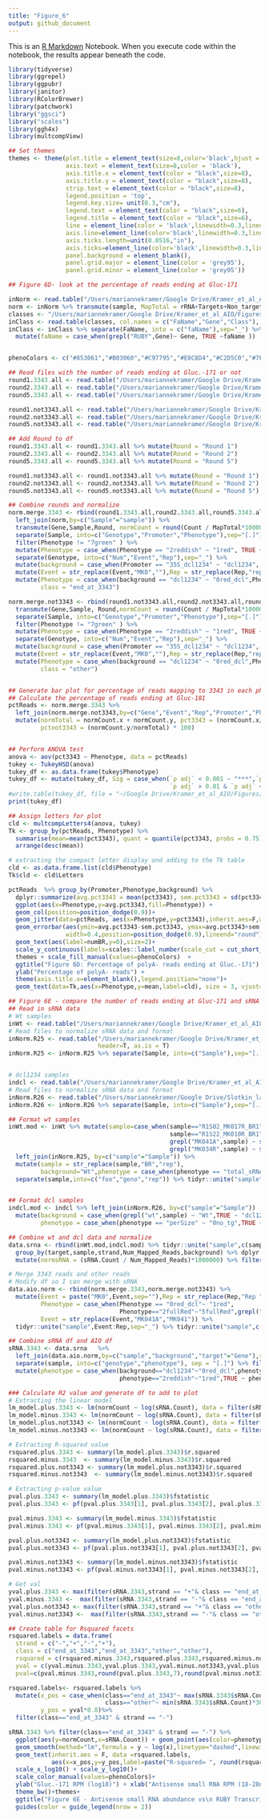 ```yaml
---
title: "Figure_6"
output: github_document
---
```


This is an [R Markdown](http://rmarkdown.rstudio.com) Notebook. When you execute code within the notebook, the results appear beneath the code. 


```r
library(tidyverse)
library(ggrepel)
library(ggpubr)
library(janitor)
library(RColorBrewer)
library(patchwork)
library("ggsci")
library("scales")
library(ggh4x)
library(multcompView)

```

```r
## Set themes
themes <- theme(plot.title = element_text(size=8,color='black',hjust = 0.5),
                axis.text = element_text(size=8,color = 'black'),
                axis.title.x = element_text(color = "black",size=8),
                axis.title.y = element_text(color = "black",size=8),
                strip.text = element_text(color = "black",size=8),
                legend.position = 'top',
                legend.key.size= unit(0.3,"cm"),
                legend.text = element_text(color = "black",size=6),
                legend.title = element_text(color = "black",size=6),
                line = element_line(color = 'black',linewidth=0.3,lineend="round"),
                axis.line=element_line(color='black',linewidth=0.3,lineend="round"),
                axis.ticks.length=unit(0.0516,"in"),
                axis.ticks=element_line(color='black',linewidth=0.3,lineend="round"),
                panel.background = element_blank(),
                panel.grid.major = element_line(color = 'grey95'),
                panel.grid.minor = element_line(color = 'grey95'))
```

```r
## Figure 6D- look at the percentage of reads ending at Gluc-171

inNorm <- read.table("/Users/mariannekramer/Google Drive/Kramer_et_al_AIO/Figures/ruby_aio_read_Count/number_reads_mapped.ruby_rounds1235.txt",header = TRUE)
norm <- inNorm %>% transmute(sample, MapTotal = rRNA+Targets+Non_targets)
classes <- "/Users/mariannekramer/Google Drive/Kramer_et_al_AIO/Figures/ruby_aio_read_Count/At_array.v2.Arabidopsis_thaliana.TAIR10.56.Araport11_transposable_element.current.targetChr.construct.transgenes.targets_class.txt"
inClass <- read.table(classes, col.names = c("FaName","Gene","Class"), as.is = T)
inClass <- inClass %>% separate(FaName, into = c("faName"),sep="_") %>% 
  mutate(faName = case_when(grepl("RUBY",Gene)~ Gene, TRUE ~faName ))


phenoColors <- c("#853061","#B03060","#C97795","#E8C8D4","#C2D5C0","#7FA779","#006400")

## Read files with the number of reads ending at Gluc.-171 or not
round1.3343.all <- read.table("/Users/mariannekramer/Google Drive/Kramer_et_al_AIO/Figures/ruby_aio_read_Count/end_at_3343/all.non_pA.filtered.rRNA_free.mapped_to_targets.RUBY_end_at_3343.counts.ruby_round1.final.txt", col.names=c("Count","Gene","Sample"), as.is = T)
round2.3343.all <- read.table("/Users/mariannekramer/Google Drive/Kramer_et_al_AIO/Figures/ruby_aio_read_Count/end_at_3343/all.non_pA.filtered.rRNA_free.mapped_to_targets.RUBY_end_at_3343.counts.ruby_round2.final.txt", col.names=c("Count","Gene","Sample"), as.is = T)
round5.3343.all <- read.table("/Users/mariannekramer/Google Drive/Kramer_et_al_AIO/Figures/ruby_aio_read_Count/end_at_3343/all.non_pA.filtered.rRNA_free.mapped_to_targets.RUBY_end_at_3343.counts.ruby_round5.final.txt", col.names=c("Count","Gene","Sample"), as.is = T)

round1.not3343.all <- read.table("/Users/mariannekramer/Google Drive/Kramer_et_al_AIO/Figures/ruby_aio_read_Count/end_at_3343/all.non_pA.filtered.rRNA_free.mapped_to_targets.RUBY_not_end_at_3343.counts.ruby_round1.final.txt", col.names=c("Count","Gene","Sample"), as.is = T)
round2.not3343.all <- read.table("/Users/mariannekramer/Google Drive/Kramer_et_al_AIO/Figures/ruby_aio_read_Count/end_at_3343/all.non_pA.filtered.rRNA_free.mapped_to_targets.RUBY_not_end_at_3343.counts.ruby_round2.final.txt", col.names=c("Count","Gene","Sample"), as.is = T)
round5.not3343.all <- read.table("/Users/mariannekramer/Google Drive/Kramer_et_al_AIO/Figures/ruby_aio_read_Count/end_at_3343/all.non_pA.filtered.rRNA_free.mapped_to_targets.RUBY_not_end_at_3343.counts.ruby_round5.final.txt", col.names=c("Count","Gene","Sample"), as.is = T)

## Add Round to df
round1.3343.all <- round1.3343.all %>% mutate(Round = "Round 1")
round2.3343.all <- round2.3343.all %>% mutate(Round = "Round 2")
round5.3343.all <- round5.3343.all %>% mutate(Round = "Round 5")

round1.not3343.all <- round1.not3343.all %>% mutate(Round = "Round 1")
round2.not3343.all <- round2.not3343.all %>% mutate(Round = "Round 2")
round5.not3343.all <- round5.not3343.all %>% mutate(Round = "Round 5")

## Combine rounds and normalize 
norm.merge.3343 <- rbind(round1.3343.all,round2.3343.all,round5.3343.all)  %>% 
  left_join(norm,by=c("Sample"="sample")) %>%
  transmute(Gene,Sample,Round, normCount = round(Count / MapTotal*1000000,2)) %>%
  separate(Sample, into=c("Genotype","Promoter","Phenotype"),sep="[.]") %>% 
  filter(Phenotype != "7green" ) %>% 
  mutate(Phenotype = case_when(Phenotype == "2reddish" ~ "1red", TRUE ~ Phenotype)) %>%
  separate(Genotype, into=c("Num","Event","Rep"),sep="_") %>% 
  mutate(background = case_when(Promoter == "35S_dcl1234" ~ "dcl1234", TRUE ~ "Wt")) %>%
  mutate(Event = str_replace(Event,"MK0",""),Rep = str_replace(Rep,"rep","Rep ")) %>% select(!Num) %>%
  mutate(Phenotype = case_when(background == "dcl1234" ~ "0red_dcl",Phenotype == "5fullRed" ~"2fullRed", TRUE ~ Phenotype),
         class = "end_at_3343")

norm.merge.not3343 <- rbind(round1.not3343.all,round2.not3343.all,round5.not3343.all)  %>% left_join(norm,by=c("Sample"="sample")) %>%
  transmute(Gene,Sample, Round,normCount = round(Count / MapTotal*1000000,2)) %>%
  separate(Sample, into=c("Genotype","Promoter","Phenotype"),sep="[.]") %>% 
  filter(Phenotype != "7green" ) %>%
  mutate(Phenotype = case_when(Phenotype == "2reddish" ~ "1red", TRUE ~ Phenotype)) %>%
  separate(Genotype, into=c("Num","Event","Rep"),sep="_") %>% 
  mutate(background = case_when(Promoter == "35S_dcl1234" ~ "dcl1234", TRUE ~ "Wt")) %>%
  mutate(Event = str_replace(Event,"MK0",""),Rep = str_replace(Rep,"rep","Rep ")) %>% select(!Num) %>%
  mutate(Phenotype = case_when(background == "dcl1234" ~ "0red_dcl",Phenotype == "5fullRed" ~"2fullRed", TRUE ~ Phenotype),
         class = "other")


## Generate bar plot for percentage of reads mapping to 3343 in each phenotype
## Calculate the percentage of reads ending at Gluc-181
pctReads <- norm.merge.3343 %>% 
  left_join(norm.merge.not3343,by=c("Gene","Event","Rep","Promoter","Phenotype","background")) %>% 
  mutate(normTotal = normCount.x + normCount.y, pct3343 = (normCount.x/normTotal) * 100,
         pctnot3343 = (normCount.y/normTotal) * 100)


## Perform ANOVA test
anova <- aov(pct3343 ~ Phenotype, data = pctReads)
tukey <- TukeyHSD(anova)
tukey_df <- as.data.frame(tukey$Phenotype)
tukey_df <- mutate(tukey_df, Sig = case_when(`p adj` < 0.001 ~ "***",`p adj` > 0.001 & `p adj` < 0.01 ~ "**",
                                             `p adj` > 0.01 & `p adj` < 0.05 ~ "*", TRUE ~ "NS"))
#write.table(tukey_df, file = "~/Google Drive/Kramer_et_al_AIO/Figures/ruby_aio_read_Count/end_at_3343/number_reads_ending_at_3343.all.pct.ANOVA.tukey.txt", quote=F, row.names = T, col.names=T, sep= "\t")
print(tukey_df)

## Assign letters for plot
cld <- multcompLetters4(anova, tukey)
Tk <- group_by(pctReads, Phenotype) %>%
  summarise(mean=mean(pct3343), quant = quantile(pct3343, probs = 0.75)) %>%
  arrange(desc(mean))

# extracting the compact letter display and adding to the Tk table
cld <- as.data.frame.list(cld$Phenotype)
Tk$cld <- cld$Letters

pctReads  %>% group_by(Promoter,Phenotype,background) %>% 
  dplyr::summarize(avg.pct3343 = mean(pct3343), sem.pct3343 = sd(pct3343)/sqrt(n()),numBR=n()) %>%
  ggplot(aes(x=Phenotype,y=avg.pct3343,fill=Phenotype)) + 
  geom_col(position=position_dodge(0.9))+ 
  geom_jitter(data=pctReads, aes(x=Phenotype,y=pct3343),inherit.aes=F,width =0.2,size=0.5)+ 
  geom_errorbar(aes(ymin=avg.pct3343-sem.pct3343, ymax=avg.pct3343+sem.pct3343),
                width=0.4,position=position_dodge(0.9),lineend="round")+
  geom_text(aes(label=numBR,y=0),size=2)+
  scale_y_continuous(labels=scales::label_number(scale_cut = cut_short_scale())) +
  themes + scale_fill_manual(values=phenoColors)  + 
  ggtitle("Figure 6D: Percentage of polyA- reads ending at Gluc.-171") + 
  ylab("Percentage of polyA- reads") +
  theme(axis.title.x=element_blank(),legend.position="none")+
  geom_text(data=Tk,aes(x=Phenotype,y=mean,label=cld), size = 3, vjust=-1, hjust =-1)

```

```r
## Figure 6E - compare the number of reads ending at Gluc-171 and sRNA levels
## Read in sRNA data
# Wt samples
inWt <- read.table("/Users/mariannekramer/Google Drive/Kramer_et_al_AIO/Figures/ruby_srna/all_samples.ruby_round1_2.total_sRNA_counts.perSize.txt", col.names = c("count","target","size","strand", "sample","phenotype"), as.is = T)
# Read files to normalize sRNA data and format
inNorm.R25 <- read.table("/Users/mariannekramer/Google Drive/Kramer_et_al_AIO/Figures/ruby_srna/number_mapped_reads.R25.txt", 
                         header=T, as.is = T)
inNorm.R25 <- inNorm.R25 %>% separate(Sample, into=c("Sample"),sep="[.]")


# dcl1234 samples
indcl <- read.table("/Users/mariannekramer/Google Drive/Kramer_et_al_AIO/Figures/ruby_srna/all_samples.ruby_round5.total_sRNA_counts.perSize.txt",col.names=c("count","target","size","strand","sample","phenotype"))
# Read files to normalize sRNA data and format
inNorm.R26 <- read.table("/Users/mariannekramer/Google Drive/Slotkin_lab_projects/R26/number_mapped_reads.R26.txt",header=T)
inNorm.R26 <- inNorm.R26 %>% separate(Sample, into=c("Sample"),sep="[.]")

## Format wt samples
inWt.mod <- inWt %>% mutate(sample=case_when(sample=="R1S02_MK017R_BR1"~"R1S02_MK017_BR1",
                                             sample=="R1S22_MK010R_BR1"~"R1S22_MK010_BR1",
                                             grepl("MK041A",sample) ~ str_replace(sample, "MK041A","MK041"),
                                             grepl("MK034R",sample) ~ str_replace(sample, "MK034R","MK034"),TRUE ~ sample)) %>% 
  left_join(inNorm.R25, by=c("sample"="Sample")) %>% 
  mutate(sample = str_replace(sample,"BR","rep"),
         background="Wt",phenotype = case_when(phenotype == "total_sRNA_counts"~ "0no_tg",TRUE ~ phenotype)) %>%
  separate(sample,into=c("foo","geno","rep")) %>% tidyr::unite("sample",geno:rep,sep="_") %>% select(!foo)


## Format dcl samples
indcl.mod <- indcl %>% left_join(inNorm.R26, by=c("sample"="Sample"))  %>% filter(!grepl("MK016",sample)) %>% 
  mutate(background = case_when(grepl("wt",sample) ~ "Wt",TRUE ~ "dcl1234"), 
         phenotype = case_when(phenotype == "perSize" ~ "0no_tg",TRUE ~ phenotype))

## Combine wt and dcl data and normalize
data.srna <- rbind(inWt.mod,indcl.mod) %>% tidyr::unite("sample",c(sample:phenotype),sep=".")%>% 
  group_by(target,sample,strand,Num_Mapped_Reads,background) %>% dplyr::summarize(sRNA.Count = sum(count)) %>%
  mutate(normsRNA = (sRNA.Count / Num_Mapped_Reads)*1000000) %>% filter(grepl("MK",sample))

# Merge 3343 reads and other reads
# Modify df so I can merge with sRNA
data.aio.norm <- rbind(norm.merge.3343,norm.merge.not3343) %>% 
  mutate(Event = paste("MK0",Event,sep=""),Rep = str_replace(Rep,"Rep ","rep"),
         Phenotype = case_when(Phenotype == "0red_dcl"~ "1red",
                               Phenotype=="2fullRed"~"5fullRed",grepl("MK034",Event)~"2reddish",TRUE ~ Phenotype),
         Event = str_replace(Event,"MK041A","MK041")) %>% 
  tidyr::unite("sample",Event:Rep,sep="_") %>% tidyr::unite("sample",c(sample,Phenotype),sep=".") 

## Combine sRNA df and AIO df
sRNA.3343 <- data.srna   %>%
  left_join(data.aio.norm,by=c("sample","background","target"="Gene"),relationship = "many-to-many") %>%
  separate(sample, into=c("genotype","phenotype"), sep = "[.]") %>% filter(phenotype!="0no_tg") %>% 
  mutate(phenotype = case_when(background=="dcl1234"~"0red_dcl",phenotype == "5fullRed"~"2fullRed",
                               phenotype=="2reddish"~"1red",TRUE ~ phenotype))

### Calculate R2 value and generate df to add to plot
# Extracting the linear model
lm_model.plus.3343 <- lm(normCount ~ log(sRNA.Count), data = filter(sRNA.3343,strand =="+" & class == "end_at_3343"))
lm_model.minus.3343 <- lm(normCount ~ log(sRNA.Count), data = filter(sRNA.3343,strand =="-"& class == "end_at_3343"))
lm_model.plus.not3343 <- lm(normCount ~ log(sRNA.Count), data = filter(sRNA.3343,strand =="+"& class == "other"))
lm_model.minus.not3343 <- lm(normCount ~ log(sRNA.Count), data = filter(sRNA.3343,strand =="-"& class == "other"))

# Extracting R-squared value
rsquared.plus.3343 <- summary(lm_model.plus.3343)$r.squared
rsquared.minus.3343  <- summary(lm_model.minus.3343)$r.squared
rsquared.plus.not3343 <- summary(lm_model.plus.not3343)$r.squared
rsquared.minus.not3343  <- summary(lm_model.minus.not3343)$r.squared

# Extracting p-value value
pval.plus.3343 <- summary(lm_model.plus.3343)$fstatistic
pval.plus.3343 <- pf(pval.plus.3343[1], pval.plus.3343[2], pval.plus.3343[3], lower.tail = FALSE)

pval.minus.3343 <- summary(lm_model.minus.3343)$fstatistic
pval.minus.3343 <- pf(pval.minus.3343[1], pval.minus.3343[2], pval.minus.3343[3], lower.tail = FALSE)

pval.plus.not3343 <- summary(lm_model.plus.not3343)$fstatistic
pval.plus.not3343 <- pf(pval.plus.not3343[1], pval.plus.not3343[2], pval.plus.not3343[3], lower.tail = FALSE)

pval.minus.not3343 <- summary(lm_model.minus.not3343)$fstatistic
pval.minus.not3343 <- pf(pval.minus.not3343[1], pval.minus.not3343[2], pval.minus.not3343[3], lower.tail = FALSE)

# Get val
yval.plus.3343 <- max(filter(sRNA.3343,strand == "+"& class == "end_at_3343")$normCount)
yval.minus.3343 <-  max(filter(sRNA.3343,strand == "-"& class == "end_at_3343")$normCount)
yval.plus.not3343 <- max(filter(sRNA.3343,strand == "+"& class == "other")$normCount)
yval.minus.not3343 <-  max(filter(sRNA.3343,strand == "-"& class == "other")$normCount)

## Create table for Rsquared facets
rsquared.labels = data.frame(
  strand = c("-","+","-","+"),
  class = c("end_at_3343","end_at_3343","other","other"),
  rsquared = c(rsquared.minus.3343,rsquared.plus.3343,rsquared.minus.not3343,rsquared.plus.not3343),
  yval = c(yval.minus.3343,yval.plus.3343,yval.minus.not3343,yval.plus.not3343),
  pval=c(pval.minus.3343,round(pval.plus.3343,7),round(pval.minus.not3343,4),round(pval.plus.not3343,4)))

rsquared.labels<- rsquared.labels %>% 
  mutate(x_pos = case_when(class=="end_at_3343"~ max(sRNA.3343$sRNA.Count)*0.1,
                           class=="other"~ min(sRNA.3343$sRNA.Count)*3000),
         y_pos = yval*0.8)%>% 
  filter(class=="end_at_3343" & strand == "-")

sRNA.3343 %>% filter(class=="end_at_3343" & strand == "-") %>% 
  ggplot(aes(y=normCount,x=sRNA.Count)) + geom_point(aes(color=phenotype)) + 
  geom_smooth(method="lm",formula = y ~ log(x),linetype="dashed",linewidth=0.5,lineend="round")+
  geom_text(inherit.aes = F, data =rsquared.labels, 
            aes(x=x_pos,y=y_pos,label=paste("R-squared= ", round(rsquared,2),"\n","p-value = ",round(pval,10),sep="")),size=2)+
  scale_x_log10() + scale_y_log10()+
  scale_color_manual(values=phenoColors)+ 
  ylab("Gluc.-171 RPM (log10)") + xlab("Antisense small RNA RPM (18-28nt) (log10)")+
  theme_bw()+themes+
  ggtitle("Figure 6E - Antisense small RNA abundance vs\n RUBY Transcript - Gluc.-171")+
  guides(color = guide_legend(nrow = 2))
  
```


